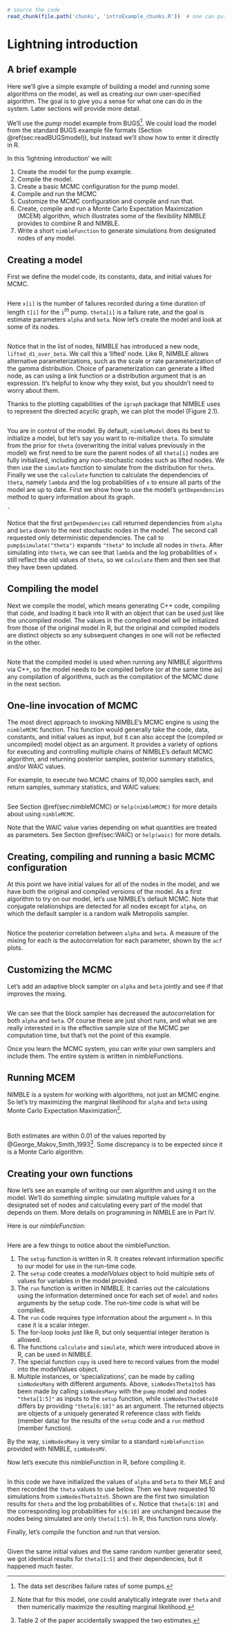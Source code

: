 <!--- % See http://yihui.name/knitr/demo/child/ for documentation on the parent/child document system of knitr -->




```r
# source the code
read_chunk(file.path('chunks', 'introExample_chunks.R'))  # one can put code chunks here if one wants
``` 


# Lightning introduction {#cha-lightning-intro}

## A brief example {#sec:brief-example}

Here we'll give a simple example of building a model and running some algorithms on the model, as well as creating our own user-specified algorithm. The goal is to give you a sense for what one can do in the system. Later sections will provide more detail.

We'll use the *pump* model example from BUGS^[The data set
  describes failure rates of some pumps.].  We could load the model
from the standard BUGS example file formats (Section \@ref(sec:readBUGSmodel)), but instead we'll show
how to enter it directly in R.

In this 'lightning introduction' we will:


  1. Create the model for the pump example.
  1. Compile the model.
  1. Create a basic MCMC configuration for the pump model.
  1. Compile and run the MCMC
  1. Customize the MCMC configuration and compile and run that.
  1. Create, compile and run a Monte Carlo Expectation Maximization (MCEM)
  algorithm, which illustrates some of the flexibility NIMBLE
  provides to combine R and NIMBLE.
  1. Write a short `nimbleFunction` to generate simulations from
  designated nodes of any  model.



## Creating a model {#sec:creating-model}
First we define the model code, its constants, data, and initial
values for MCMC.

```r
``` 

Here `x[i]` is the number of failures recorded during a time
duration of length `t[i]` for the `i`$^{th}$ pump.
`theta[i]` is a failure rate, and the goal is estimate parameters
`alpha` and `beta`.  Now let's create the model and look at some of its nodes.

```r
``` 


Notice that in the list of nodes, NIMBLE has introduced a new node,
`lifted_d1_over_beta`. We call this a 'lifted' node. Like R,
NIMBLE allows alternative parameterizations, such as the scale or rate
parameterization of the gamma distribution. Choice of parameterization
can generate a lifted node, as can using a link function or a
distribution argument that is an expression. It's helpful to know why
they exist, but you shouldn't need to worry about them.

Thanks to the plotting capabilities of the `igraph` package that
NIMBLE uses to represent the directed acyclic graph, we can plot the
model  (Figure 2.1).

```r
``` 

You are in control of the model.  By default, `nimbleModel` does
its best to initialize a model, but let's say you want to
re-initialize `theta`.  To simulate from the prior for `theta` (overwriting the
initial values previously in the model) we first need to be sure the
parent nodes of all `theta[i]` nodes are fully initialized, including any non-stochastic nodes such
as lifted nodes.  We then use the `simulate` function to simulate
from the distribution for `theta`.  Finally we use the
`calculate` function to 
calculate the dependencies of `theta`, namely `lambda` and the
log probabilities of `x` to ensure all parts of the
model are up to date.  First we show how
to use the model's `getDependencies` method to query information
about its graph.
<!---  TODO: the logic here is a bit weird - we say we want to know all parents of theta are initialized by our code actually finds dependencies of alpha+beta not parents of theta -->

```r
"
``` 

Notice that the first `getDependencies` call returned dependencies
from `alpha` and `beta` down to the next stochastic nodes in the
model.  The second call requested only deterministic dependencies.
The call to `pump$simulate("theta")`
expands `"theta"` to include all nodes in `theta`.  After
simulating into `theta`, we can see that `lambda` and the log
probabilities of `x` still reflect the old values of `theta`, so
we `calculate` them and then see that they have been updated.

## Compiling the model {#sec:compiling-model}

Next we compile the model, which means generating C++ code, compiling
that code, and loading it back into R with an object that can be used just
like the uncompiled model. The values in the compiled model will be
initialized from those of the original model in R, but
the original and compiled models are distinct objects so any
subsequent changes in one will not be reflected in the other.

```r
``` 

Note that the compiled model is used when running any NIMBLE algorithms via C++, so the model needs to be compiled before (or at the same time as) any compilation of algorithms, such as the compilation of the MCMC done in the next section.

## One-line invocation of MCMC {#sec:intro-runMCMC}

The most direct approach to invoking NIMBLE's MCMC engine is using the
`nimbleMCMC` function.  This function would generally take the code,
data, constants, and initial values as input, but it can also accept the (compiled or uncompiled)
model object as an argument. It provides a variety of options for executing and
controlling multiple chains of NIMBLE's default MCMC algorithm, and
returning posterior samples, posterior summary statistics,
and/or WAIC values.

For example, to execute two MCMC chains of 10,000 samples each, and
return samples, summary statistics, and WAIC values:

```r
``` 

See Section \@ref(sec:nimbleMCMC) or `help(nimbleMCMC)` for more
details about using `nimbleMCMC`.

Note that the WAIC value varies depending on what quantities are treated
as parameters. See Section \@ref(sec:WAIC) or `help(waic)` for more details.

## Creating, compiling and running a basic MCMC configuration {#sec:creating-mcmc}
  
At this point we have initial values for all of the nodes in the model,
and we have both the original and compiled versions of the model. As a first algorithm
to try on our model, let's use NIMBLE's default MCMC. Note that conjugate relationships are detected for all nodes except for
`alpha`, on which the default sampler is a random walk Metropolis sampler.
<!--- ^[We haven't set up conjugate relationships for an 
%  exponential yet.] -->
<!---  footnote is true but not relevant as there is not a conj relationship for alpha in a gamma-distributed dependency -->

```r
``` 

Notice the posterior correlation between `alpha` and `beta`.
A measure of the mixing for each is the 
autocorrelation for each parameter, shown by the `acf` plots. 

## Customizing the MCMC {#sec:customizing-mcmc}

Let's add an adaptive
block sampler on `alpha` and `beta` jointly and see if that
improves the mixing. 

```r
``` 

We can see that the block sampler has decreased the 
autocorrelation for both `alpha` and `beta`.  Of course these
are just short runs, and what we are really interested in is the
effective sample size of the MCMC per computation time, but that's not
the point of this example.

Once you learn the MCMC system, you can write your own samplers and
include them.  The entire system is written in nimbleFunctions.

## Running MCEM {#sec:running-mcem}

NIMBLE is a system for working with algorithms, not just an MCMC engine. So let's try maximizing the marginal likelihood for `alpha` and `beta` using Monte Carlo Expectation Maximization^[Note that for this model, one could analytically integrate over `theta` and then numerically maximize the resulting marginal likelihood.]. 

```r
``` 
```r
``` 

Both estimates are within 0.01 of the values reported by
@George_Makov_Smith_1993^[Table 2 of the paper accidentally swapped the two estimates.]. 
<!---
[George, E.I., Makov, U.E. \& Smith,
A.F.M. 1993. Conjugate likelihood
 distributions. *Scand. J. Statist.* \textbf{20]:147-156.
-->
<!---  Their numbers were accidentally swapped in Table 2.}.   -->
Some discrepancy is to be expected since it is a Monte Carlo algorithm.

## Creating your own functions {#sec:creating-your-own}



Now let's see an example of writing our own algorithm and using it on
the model. We'll do something simple: simulating multiple values for a
designated set of nodes and calculating every part of the model that
depends on them. More details on programming in NIMBLE are in Part IV.

Here is our *nimbleFunction*:
```r
``` 

Here are a few things to notice about the nimbleFunction.

  1. The `setup` function is written in R.  It creates relevant
  information specific to our model for use in the run-time code.  
  1. The `setup` code creates a *modelValues* object to hold multiple sets of
  values for variables  in the model provided.
  1. The `run` function is written in NIMBLE.  It carries out the
  calculations using the information determined once for each set of
  `model` and `nodes` arguments by the setup
  code. The run-time code is what will be compiled.
  1. The `run` code requires type information about the argument
  `n`.  In this case it is a scalar integer.  
  1. The for-loop looks just like R, but only sequential integer
  iteration is allowed.
  1. The functions `calculate` and `simulate`, which were
  introduced above in R, can be used in NIMBLE.
  1. The special function `copy` is used here to record values
  from the model into the modelValues object.  
  1. Multiple instances, or 'specializations', can be made by
  calling `simNodesMany` with different arguments.  Above, `simNodesTheta1to5` has
  been made by calling `simNodesMany` with the `pump` model and
  nodes `"theta[1:5]"` as inputs to
  the `setup` function, while `simNodesTheta6to10` differs by
  providing `"theta[6:10]"` as an argument.  The returned objects
  are objects of a uniquely
  generated R reference class with fields (member data) for the results of the
  `setup` code and a `run` method (member function). 
<!---  Arbitrary other methods can be provided with a `methods` argument, following the syntax of R's `setRefClass` function. -->
<!---  % NOTE: CJP removed previous sentence as I think it is too involved for the lightning intro - CJP -->


By the way, `simNodesMany` is very similar to a standard
`nimbleFunction` provided with NIMBLE, `simNodesMV`.

Now let's execute this nimbleFunction in R, before compiling it.

```r
``` 

In this code we have initialized the values of `alpha` and `beta`
to their MLE and then recorded the `theta` values to use below.  Then we
have requested 10 simulations from
`simNodesTheta1to5`.  Shown are the first two simulation results
for `theta` and the log probabilities of `x`.  Notice that
`theta[6:10]` and the corresponding log probabilities for `x[6:10]` are unchanged because the nodes being simulated are only
`theta[1:5]`.  In R, this function runs slowly.

Finally, let's compile the function and run that version.

```r
``` 

Given the same initial values and the same random number generator
seed, we got identical results for `theta[1:5]` and their dependencies, but it happened much faster.

